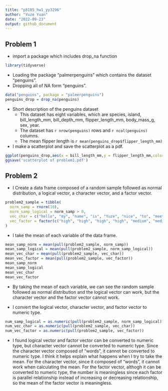 ```yaml
---
title: "p8105_hw1_yy3296"
author: "Yuze Yuan"
date: "2022-09-23"
output: github_document
---
```

## Problem 1
* import a package which includes drop_na function

```r
library(tidyverse) 
```

* Loading the package "palmerpenguins" which contains the dataset "penguins".
* Dropping all of NA form "penguins".

```r
data("penguins", package = "palmerpenguins")  
penguins_drop = drop_na(penguins) 
```
* Short description of the penguins dataset
  * This dataset has eight variables, which are species, island, bill_length_mm, bill_depth_mm, flipper_length_mm, body_mass_g, sex, year. 
  * The dataset has `r nrow(penguins)` rows and `r ncol(penguins)` columns. 
  * The mean flipper length is `r mean(penguins_drop$flipper_length_mm)`

* I make a scatterplot and save the scatterplot as a pdf.

```r
ggplot(penguins_drop,aes(x = bill_length_mm,y = flipper_length_mm,color=species)) + geom_point()
ggsave('scatterplot of problem1.pdf')
```

## Problem 2

* I Create a data frame composed of a random sample followed as normal distribution, a logical vector, a character vector, and a factor vector. 
```r
problem2_sample = tibble(
  norm_samp = rnorm(10),
  norm_samp_logical = norm_samp > 0,
  vec_char = c("hello", "my", "name", "is", "Yuze", "nice", "to", "meet", "you", "!"),
  vec_factor = factor(c("high", "high", "high", "high", "medium", "medium", "low", "low", "low", "low")),
)
```

* I take the mean of each variable of the data frame.

```r
mean_samp_norm = mean(pull(problem2_sample, norm_samp))
mean_samp_logical = mean(pull(problem2_sample, norm_samp_logical))
mean_vec_char = mean(pull(problem2_sample, vec_char))
mean_vec_factor = mean(pull(problem2_sample, vec_factor))
mean_samp_norm
mean_samp_logical
mean_vec_char
mean_vec_factor
```

* By taking the mean of each variable, we can see the random sample followed as normal distribution and the logical vector can work, but the character vector and the factor vector cannot work. 

* I convert the logical vector, character vector, and factor vector to numeric type. 

```r
num_samp_logical = as.numeric(pull(problem2_sample, norm_samp_logical))
num_vec_char = as.numeric(pull(problem2_sample, vec_char))
num_vec_factor = as.numeric(pull(problem2_sample, vec_factor))
```

* I found logical vector and factor vector can be converted to numeric type, but character vector cannot be converted to numeric type. Since the character vector composed of "words", it cannot be converted to numeric type. I think it helps explain what happens when I try to take the mean. For the character vector, since it composed of "words", it cannot work when calculating the mean. For the factor vector, althogh it can be converted to numeric type, the number is meaningless since each factor is parallel relationship instead of increasing or decreasing relationship, so the mean of the factor vector is meaningless. 
